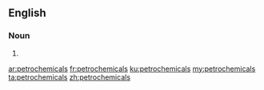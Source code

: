 ==English==

===Noun===
{{head|en|plural}}

# {{plural of|petrochemical|lang=en|nocat=1}}

[[ar:petrochemicals]]
[[fr:petrochemicals]]
[[ku:petrochemicals]]
[[my:petrochemicals]]
[[ta:petrochemicals]]
[[zh:petrochemicals]]